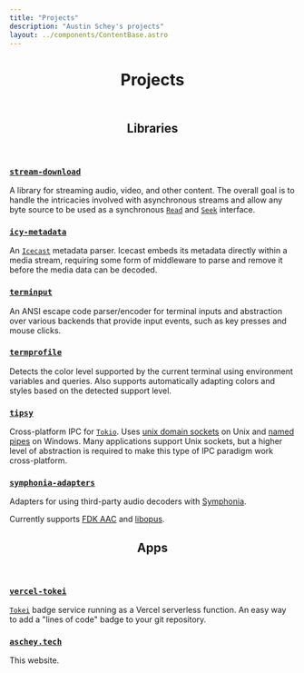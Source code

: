 ```yaml
---
title: "Projects"
description: "Austin Schey's projects"
layout: ../components/ContentBase.astro
---
```



<style>
  {`
    .prose svg {
      color: var(--color-accent);
      margin-right: calc(var(--spacing) * 2);
    }
  `}
</style>

<header>

# Projects

</header>

<header class="border-b border-gray-500">

## <Book aria-hidden="true" /> Libraries

</header>

### [`stream-download`](https://github.com/aschey/stream-download-rs)

A library for streaming audio, video, and other content. The overall goal is to
handle the intricacies involved with asynchronous streams and allow any byte
source to be used as a synchronous
[`Read`](https://doc.rust-lang.org/std/io/trait.Read.html) and
[`Seek`](https://doc.rust-lang.org/std/io/trait.Seek.html) interface.

### [`icy-metadata`](https://github.com/aschey/icy-metadata)

An [`Icecast`](https://icecast.org) metadata parser.
Icecast embeds its metadata directly within a media stream,
requiring some form of middleware to parse and remove it before the media data
can be decoded.

### [`terminput`](https://github.com/aschey/terminput)

An ANSI escape code parser/encoder for terminal inputs and
abstraction over various backends that provide input events, such as key presses and mouse clicks.

### [`termprofile`](https://github.com/aschey/termprofile)

Detects the color level supported by the current terminal using environment variables and queries.
Also supports automatically adapting colors and styles based on the detected support level.

### [`tipsy`](https://github.com/aschey/tipsy)

Cross-platform IPC for [`Tokio`](https://tokio.rs).
Uses [unix domain sockets](https://en.wikipedia.org/wiki/Unix_domain_socket) on Unix and
[named pipes](https://learn.microsoft.com/en-us/windows/win32/ipc/named-pipes) on Windows.
Many applications support Unix sockets, but a higher level of abstraction is required to make
this type of IPC paradigm work cross-platform.

### [`symphonia-adapters`](https://github.com/aschey/symphonia-adapters)

Adapters for using third-party audio decoders with [Symphonia](https://github.com/pdeljanov/Symphonia).

Currently supports [FDK AAC](https://en.wikipedia.org/wiki/Fraunhofer_FDK_AAC) and [libopus](https://github.com/xiph/opus).

<header class="border-b border-gray-500">

## <Computer aria-hidden="true" /> Apps

</header>

### [`vercel-tokei`](https://github.com/aschey/vercel-tokei)

[`Tokei`](https://github.com/XAMPPRocky/tokei) badge service running as a Vercel serverless function.
An easy way to add a "lines of code" badge to your git repository.

### [`aschey.tech`](https://github.com/aschey/aschey.tech)

This website.
